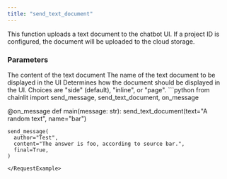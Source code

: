 ```yaml
---
title: "send_text_document"
---
```


This function uploads a text document to the chatbot UI. If a project ID is configured, the document will be uploaded to the cloud storage.

### Parameters

<ParamField path="text" type="str">
  The content of the text document
</ParamField>

<ParamField path="name" type="str">
  The name of the text document to be displayed in the UI
</ParamField>

<ParamField path="display" type="DocumentDisplay" optional>
  Determines how the document should be displayed in the UI. Choices are "side" (default), "inline", or "page".
</ParamField>

<RequestExample>
```python
from chainlit import send_message, send_text_document, on_message

@on_message
def main(message: str):
    send_text_document(text="A random text", name="bar")

    send_message(
      author="Test",
      content="The answer is foo, according to source bar.",
      final=True, 
    )
```
</RequestExample>